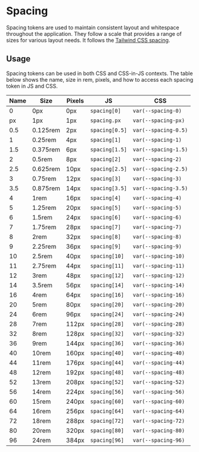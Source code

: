 
<Meta title="Tokens/Spacing" />

# Spacing

Spacing tokens are used to maintain consistent layout and whitespace throughout the application. They follow a scale that provides a range of sizes for various layout needs. It follows the [Tailwind CSS spacing](https://tailwindcss.com/docs/customizing-spacing).

<Canvas>
  <Story story={SpacingStories.AllSpacings} />
</Canvas>

## Usage

Spacing tokens can be used in both CSS and CSS-in-JS contexts. The table below shows the name, size in rem, pixels, and how to access each spacing token in JS and CSS.

| Name | Size     | Pixels | JS             | CSS                  |
| ---- | -------- | ------ | -------------- | -------------------- |
| 0    | 0px      | 0px    | `spacing[0]`   | `var(--spacing-0)`   |
| px   | 1px      | 1px    | `spacing.px`   | `var(--spacing-px)`  |
| 0.5  | 0.125rem | 2px    | `spacing[0.5]` | `var(--spacing-0.5)` |
| 1    | 0.25rem  | 4px    | `spacing[1]`   | `var(--spacing-1)`   |
| 1.5  | 0.375rem | 6px    | `spacing[1.5]` | `var(--spacing-1.5)` |
| 2    | 0.5rem   | 8px    | `spacing[2]`   | `var(--spacing-2)`   |
| 2.5  | 0.625rem | 10px   | `spacing[2.5]` | `var(--spacing-2.5)` |
| 3    | 0.75rem  | 12px   | `spacing[3]`   | `var(--spacing-3)`   |
| 3.5  | 0.875rem | 14px   | `spacing[3.5]` | `var(--spacing-3.5)` |
| 4    | 1rem     | 16px   | `spacing[4]`   | `var(--spacing-4)`   |
| 5    | 1.25rem  | 20px   | `spacing[5]`   | `var(--spacing-5)`   |
| 6    | 1.5rem   | 24px   | `spacing[6]`   | `var(--spacing-6)`   |
| 7    | 1.75rem  | 28px   | `spacing[7]`   | `var(--spacing-7)`   |
| 8    | 2rem     | 32px   | `spacing[8]`   | `var(--spacing-8)`   |
| 9    | 2.25rem  | 36px   | `spacing[9]`   | `var(--spacing-9)`   |
| 10   | 2.5rem   | 40px   | `spacing[10]`  | `var(--spacing-10)`  |
| 11   | 2.75rem  | 44px   | `spacing[11]`  | `var(--spacing-11)`  |
| 12   | 3rem     | 48px   | `spacing[12]`  | `var(--spacing-12)`  |
| 14   | 3.5rem   | 56px   | `spacing[14]`  | `var(--spacing-14)`  |
| 16   | 4rem     | 64px   | `spacing[16]`  | `var(--spacing-16)`  |
| 20   | 5rem     | 80px   | `spacing[20]`  | `var(--spacing-20)`  |
| 24   | 6rem     | 96px   | `spacing[24]`  | `var(--spacing-24)`  |
| 28   | 7rem     | 112px  | `spacing[28]`  | `var(--spacing-28)`  |
| 32   | 8rem     | 128px  | `spacing[32]`  | `var(--spacing-32)`  |
| 36   | 9rem     | 144px  | `spacing[36]`  | `var(--spacing-36)`  |
| 40   | 10rem    | 160px  | `spacing[40]`  | `var(--spacing-40)`  |
| 44   | 11rem    | 176px  | `spacing[44]`  | `var(--spacing-44)`  |
| 48   | 12rem    | 192px  | `spacing[48]`  | `var(--spacing-48)`  |
| 52   | 13rem    | 208px  | `spacing[52]`  | `var(--spacing-52)`  |
| 56   | 14rem    | 224px  | `spacing[56]`  | `var(--spacing-56)`  |
| 60   | 15rem    | 240px  | `spacing[60]`  | `var(--spacing-60)`  |
| 64   | 16rem    | 256px  | `spacing[64]`  | `var(--spacing-64)`  |
| 72   | 18rem    | 288px  | `spacing[72]`  | `var(--spacing-72)`  |
| 80   | 20rem    | 320px  | `spacing[80]`  | `var(--spacing-80)`  |
| 96   | 24rem    | 384px  | `spacing[96]`  | `var(--spacing-96)`  |
